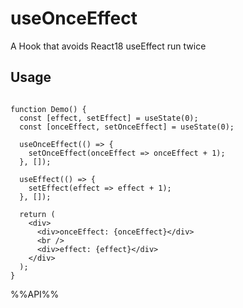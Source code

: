 # useOnceEffect

A Hook that avoids React18 useEffect run twice


## Usage

```tsx live

function Demo() {
  const [effect, setEffect] = useState(0);
  const [onceEffect, setOnceEffect] = useState(0);

  useOnceEffect(() => {
    setOnceEffect(onceEffect => onceEffect + 1);
  }, []);

  useEffect(() => {
    setEffect(effect => effect + 1);
  }, []);

  return (
    <div>
      <div>onceEffect: {onceEffect}</div>
      <br />
      <div>effect: {effect}</div>
    </div>
  );
}

```

%%API%%
